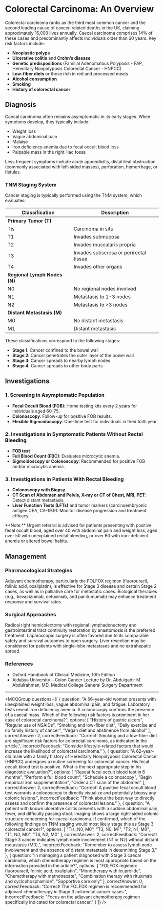 
# Colorectal Carcinoma: An Overview

Colorectal carcinoma ranks as the third most common cancer and the second leading cause of cancer-related deaths in the UK, claiming approximately 16,000 lives annually. Caecal carcinoma comprises 14% of these cases and predominantly affects individuals older than 60 years. Key risk factors include:

- **Neoplastic polyps**
- **Ulcerative colitis** and **Crohn’s disease**
- **Genetic predispositions** (Familial Adenomatous Polyposis - FAP, Hereditary Nonpolyposis Colorectal Cancer - HNPCC)
- **Low-fiber diets** or those rich in red and processed meats
- **Alcohol consumption**
- **Smoking**
- **History of colorectal cancer**

## Diagnosis

Caecal carcinoma often remains asymptomatic in its early stages. When symptoms develop, they typically include:

- Weight loss
- Vague abdominal pain
- Malaise
- Iron deficiency anemia due to fecal occult blood loss
- Palpable mass in the right iliac fossa

Less frequent symptoms include acute appendicitis, distal ileal obstruction (commonly associated with left-sided masses), perforation, hemorrhage, or fistulas.

### TNM Staging System

Cancer staging is typically performed using the TNM system, which evaluates:

| Classification | Description |
| -------------- | ----------- |
| **Primary Tumor (T)** | |
| Tis | Carcinoma in situ |
| T1 | Invades submucosa |
| T2 | Invades muscularis propria |
| T3 | Invades subserosa or perirectal tissue |
| T4 | Invades other organs |
| **Regional Lymph Nodes (N)** | |
| N0 | No regional nodes involved |
| N1 | Metastasis to 1-3 nodes |
| N2 | Metastasis to >3 nodes |
| **Distant Metastasis (M)** | |
| M0 | No distant metastasis |
| M1 | Distant metastasis |

These classifications correspond to the following stages:

- **Stage 1**: Cancer confined to the bowel wall
- **Stage 2**: Cancer penetrates the outer layer of the bowel wall
- **Stage 3**: Cancer spreads to nearby lymph nodes
- **Stage 4**: Cancer spreads to other body parts

## Investigations

### 1. Screening in Asymptomatic Population

- **Fecal Occult Blood (FOB)**: Home testing kits every 2 years for individuals aged 60-75.
- **Colonoscopy**: Follow-up for positive FOB results.
- **Flexible Sigmoidoscopy**: One-time test for individuals in their 55th year.

### 2. Investigations in Symptomatic Patients Without Rectal Bleeding

- **FOB test**
- **Full Blood Count (FBC)**: Evaluates microcytic anemia.
- **Sigmoidoscopy or Colonoscopy**: Recommended for positive FOB and/or microcytic anemia.

### 3. Investigations in Patients With Rectal Bleeding

- **Colonoscopy with Biopsy**
- **CT Scan of Abdomen and Pelvis, X-ray or CT of Chest, MRI, PET**: Detect distant metastasis.
- **Liver Function Tests (LFTs)** and tumor markers (carcinoembryonic antigen CEA, CA-19.9): Monitor disease progression and treatment efficacy.

<Callout emoji="⚠️">
**Note:** Urgent referral is advised for patients presenting with positive fecal occult blood, aged over 40 with abdominal pain and weight loss, aged over 50 with unexplained rectal bleeding, or over 60 with iron-deficient anemia or altered bowel habits.
</Callout>

## Management

### Pharmacological Strategies

Adjuvant chemotherapy, particularly the FOLFOX regimen (fluorouracil, folinic acid, oxaliplatin), is effective for Stage 3 disease and certain Stage 2 cases, as well as in palliative care for metastatic cases. Biological therapies (e.g., bevacizumab, cetuximab, and panitumumab) may enhance treatment response and survival rates.

### Surgical Approaches

Radical right hemicolectomy with regional lymphadenectomy and gastrointestinal tract continuity restoration by anastomosis is the preferred treatment. Laparoscopic surgery is often favored due to its comparable safety and survival outcomes to open surgery. Liver resection may be considered for patients with single-lobe metastases and no extrahepatic spread.

### References

- Oxford Handbook of Clinical Medicine, 10th Edition
- Ajdabya University – Colon Cancer Lecture by Dr. Abdulgadir M. Abdulrahman, MD, Medical College General Surgery Department

---

<MCQGroup questions={[
  {
    question: "A 66-year-old woman presents with unexplained weight loss, vague abdominal pain, and fatigue. Laboratory tests reveal iron deficiency anemia. A colonoscopy confirms the presence of a caecal mass. Which of the following risk factors is prominent in her case of colorectal carcinoma?",
    options: [
      "History of gastric ulcers",
      "Regular use of NSAIDs",
      "Smoking and low-fiber diet",
      "Daily exercise and no family history of cancer",
      "Vegan diet and abstinence from alcohol"
    ],
    correctAnswer: 2,
    correctFeedback: "Correct! Smoking and a low-fiber diet are significant risk factors for colorectal carcinoma, as indicated in the article.",
    incorrectFeedback: "Consider lifestyle-related factors that would increase the likelihood of colorectal carcinoma."
  },
  {
    question: "A 62-year-old male with a family history of Hereditary Nonpolyposis Colorectal Cancer (HNPCC) undergoes a routine screening for colorectal cancer. His fecal occult blood test is positive. What is the next appropriate step in his diagnostic evaluation?",
    options: [
      "Repeat fecal occult blood test in 6 months",
      "Perform a full blood count",
      "Schedule a colonoscopy",
      "Begin empirical iron supplementation",
      "Order a CT scan of the abdomen"
    ],
    correctAnswer: 2,
    correctFeedback: "Correct! A positive fecal occult blood test warrants a colonoscopy to directly visualize and potentially biopsy any colonic lesions.",
    incorrectFeedback: "Think about the best way to directly assess and confirm the presence of colorectal lesions."
  },
  {
    question: "A patient with known ulcerative colitis presents with a sudden abdominal pain, fever, and difficulty passing stool. Imaging shows a large right-sided colonic structure concerning for caecal carcinoma. If confirmed, which of the following findings on TNM staging would most likely stage this as Stage 3 colorectal cancer?",
    options: [
      "Tis, N0, M0",
      "T3, N0, M1",
      "T2, N1, M0",
      "T1, N0, M0",
      "T4, N2, M0"
    ],
    correctAnswer: 2,
    correctFeedback: "Correct! Stage 3 cancer indicates lymph node involvement (N1 or N2) without distant metastasis (M0).",
    incorrectFeedback: "Remember to assess lymph node involvement and the absence of distant metastasis in determining Stage 3."
  },
  {
    question: "In managing a patient diagnosed with Stage 3 caecal carcinoma, which chemotherapy regimen is most appropriate based on the information provided in the article?",
    options: [
      "FOLFOX regimen: fluorouracil, folinic acid, oxaliplatin",
      "Monotherapy with leuprolide",
      "Chemotherapy with methotrexate",
      "Combination therapy with rituximab and cyclophosphamide",
      "Supportive care only"
    ],
    correctAnswer: 0,
    correctFeedback: "Correct! The FOLFOX regimen is recommended for adjuvant chemotherapy in Stage 3 colorectal cancer cases.",
    incorrectFeedback: "Focus on the adjuvant chemotherapy regimen specifically indicated for colorectal cancer."
  }
]} />